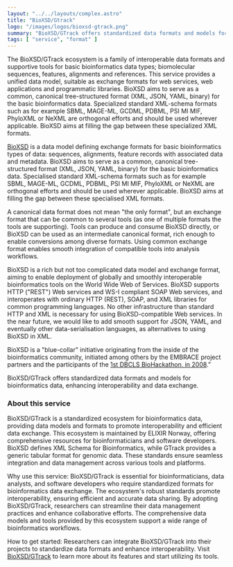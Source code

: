 ```yaml
---
layout: "../../layouts/complex.astro"
title: "BioXSD/Gtrack"
logo: "/images/logos/bioxsd-gtrack.png"
summary: "BioXSD/GTrack offers standardized data formats and models for bioinformatics data, enhancing interoperability and data exchange."
tags: [ "service", "format" ]
---
```


The BioXSD/GTrack ecosystem is a family of interoperable data formats and supportive tools for basic bioinformatics data types; biomolecular sequences, features, alignments and references. This service provides a unified data model, suitable as exchange formats for web services, web applications and programmatic libraries. BioXSD aims to serve as a common, canonical tree-structured format (XML, JSON, YAML, binary) for the basic bioinformatics data. Specialized standard XML-schema formats such as for example SBML, MAGE-ML, GCDML, PDBML, PSI MI MIF, PhyloXML or NeXML are orthogonal efforts and should be used wherever applicable. BioXSD aims at filling the gap between these specialized XML formats.

[BioXSD](https://bioxsd.org/) is a data model defining exchange formats for basic bioinformatics types of data: sequences, alignments, feature records with associated data and metadata. BioXSD aims to serve as a common, canonical tree-structured format (XML, JSON, YAML, binary) for the basic bioinformatics data. Specialised standard XML-schema formats such as for example SBML, MAGE-ML, GCDML, PDBML, PSI MI MIF, PhyloXML or NeXML are orthogonal efforts and should be used wherever applicable. BioXSD aims at filling the gap between these specialised XML formats.

A canonical data format does not mean "the only format", but an exchange format that can be common to several tools (as one of multiple formats the tools are supporting). Tools can produce and consume BioXSD directly, or BioXSD can be used as an intermediate canonical format, rich enough to enable conversions among diverse formats. Using common exchange format enables smooth integration of compatible tools into analysis workflows.

BioXSD is a rich but not too complicated data model and exchange format, aiming to enable deployment of globally and smoothly interoperable bioinformatics tools on the World Wide Web of Services. BioXSD supports HTTP ("REST") Web services and WS-I compliant SOAP Web services, and interoperates with ordinary HTTP (REST), SOAP, and XML libraries for common programming languages. No other infrastructure than standard HTTP and XML is necessary for using BioXSD-compatible Web services. In the near future, we would like to add smooth support for JSON, YAML, and eventually other data-serialisation languages, as alternatives to using BioXSD in XML.

BioXSD is a "blue-collar" initiative originating from the inside of the bioinformatics community, initiated among others by the EMBRACE project partners and the participants of the [1st DBCLS BioHackathon, in 2008](http://hackathon.dbcls.jp/).”

BioXSD/GTrack offers standardized data formats and models for bioinformatics data, enhancing interoperability and data exchange.

### About this service

BioXSD/GTrack is a standardized ecosystem for bioinformatics data, providing data models and formats to promote interoperability and efficient data exchange. This ecosystem is maintained by ELIXIR Norway, offering comprehensive resources for bioinformaticians and software developers. BioXSD defines XML Schema for Bioinformatics, while GTrack provides a generic tabular format for genomic data. These standards ensure seamless integration and data management across various tools and platforms.

Why use this service: BioXSD/GTrack is essential for bioinformaticians, data analysts, and software developers who require standardized formats for bioinformatics data exchange. The ecosystem's robust standards promote interoperability, ensuring efficient and accurate data sharing. By adopting BioXSD/GTrack, researchers can streamline their data management practices and enhance collaborative efforts. The comprehensive data models and tools provided by this ecosystem support a wide range of bioinformatics workflows.

How to get started: Researchers can integrate BioXSD/GTrack into their projects to standardize data formats and enhance interoperability. Visit [BioXSD/GTrack](https://bioxsd.org/) to learn more about its features and start utilizing its tools.
